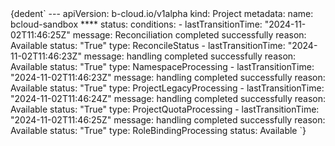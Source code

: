 
<CodeBlock language="yaml">
  {dedent`
    ---
    apiVersion: b-cloud.io/v1alpha
    kind: Project
    metadata:
      name: bcloud-sandbox
    ****
    status:
      conditions:
      - lastTransitionTime: "2024-11-02T11:46:25Z"
        message: Reconciliation completed successfully
        reason: Available
        status: "True"
        type: ReconcileStatus
      - lastTransitionTime: "2024-11-02T11:46:23Z"
        message: handling completed successfully
        reason: Available
        status: "True"
        type: NamespaceProcessing
      - lastTransitionTime: "2024-11-02T11:46:23Z"
        message: handling completed successfully
        reason: Available
        status: "True"
        type: ProjectLegacyProcessing
      - lastTransitionTime: "2024-11-02T11:46:24Z"
        message: handling completed successfully
        reason: Available
        status: "True"
        type: ProjectQuotaProcessing
      - lastTransitionTime: "2024-11-02T11:46:25Z"
        message: handling completed successfully
        reason: Available
        status: "True"
        type: RoleBindingProcessing
    status: Available
  `}
</CodeBlock>
